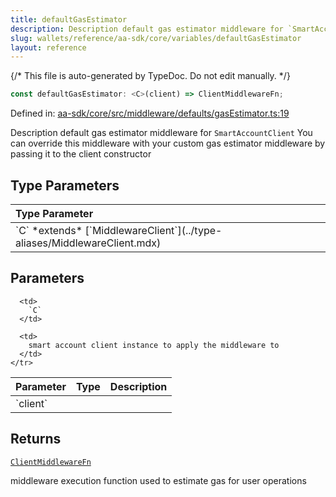 ```yaml
---
title: defaultGasEstimator
description: Description default gas estimator middleware for `SmartAccountClient` You can override this middleware with your custom gas estimator middleware by passing it to the client constructor
slug: wallets/reference/aa-sdk/core/variables/defaultGasEstimator
layout: reference
---
```


{/* This file is auto-generated by TypeDoc. Do not edit manually. */}

```ts
const defaultGasEstimator: <C>(client) => ClientMiddlewareFn;
```

Defined in: [aa-sdk/core/src/middleware/defaults/gasEstimator.ts:19](https://github.com/alchemyplatform/aa-sdk/blob/17aad1f572375d42a06c7e3238078a88a435d459/aa-sdk/core/src/middleware/defaults/gasEstimator.ts#L19)

Description default gas estimator middleware for `SmartAccountClient`
You can override this middleware with your custom gas estimator middleware
by passing it to the client constructor

## Type Parameters

<table>
  <thead>
    <tr>
      <th align="left">Type Parameter</th>
    </tr>
  </thead>

  <tbody>
    <tr>
      <td>
        `C` *extends* [`MiddlewareClient`](../type-aliases/MiddlewareClient.mdx)
      </td>
    </tr>
  </tbody>
</table>

## Parameters

<table>
  <thead>
    <tr>
      <th align="left">Parameter</th>
      <th align="left">Type</th>
      <th align="left">Description</th>
    </tr>
  </thead>

  <tbody>
    <tr>
      <td>
        `client`
      </td>

      <td>
        `C`
      </td>

      <td>
        smart account client instance to apply the middleware to
      </td>
    </tr>

  </tbody>
</table>

## Returns

[`ClientMiddlewareFn`](../type-aliases/ClientMiddlewareFn.mdx)

middleware execution function used to estimate gas for user operations

